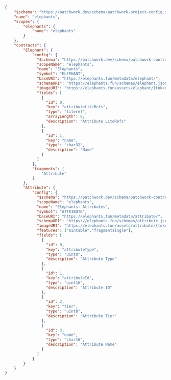 
```json
{
    "$schema": "https://patchwork.dev/schema/patchwork-project-config.schema.json",
    "name": "elephants",
    "scopes": {
        "elephants": {
            "name": "elephants"
        }
    },
    "contracts": {
        "Elephant": {
            "config": {
              "$schema": "https://patchwork.dev/schema/patchwork-contract-config.schema.json",
              "scopeName": "elephants",
              "name": "Elephants",
              "symbol": "ELEPHANT",
              "baseURI": "https://elephants.fun/metadata/elephant/",
              "schemaURI": "https://elephants.fun/schemas/elephant.json",
              "imageURI": "https://elephants.fun/assets/elephant/{tokenID}",
              "fields": [
                {
                  "id": 0,
                  "key": "attributeLiteRefs",
                  "type": "literef",
                  "arrayLength": 8,
                  "description": "Attribute LiteRefs"
                },
                {
                  "id": 1,
                  "key": "name",
                  "type": "char32",
                  "description": "Name"
                }
              ]
            },
            "fragments": [
                "Attribute"
            ]
        },
        "Attribute": {
            "config": {
              "$schema": "https://patchwork.dev/schema/patchwork-contract-config.schema.json",
              "scopeName": "elephants",
              "name": "Elephants: Attributes",
              "symbol": "ATTRIBUTE",
              "baseURI": "https://elephants.fun/metadata/attribute/",
              "schemaURI": "https://elephants.fun/schemas/attribute.json",
              "imageURI": "https://elephants.fun/assets/attribute/{tokenID}",
              "features": ["mintable","fragmentsingle"],
              "fields": [
                {
                  "id": 0,
                  "key": "attributeType",
                  "type": "uint8",
                  "description": "Attribute Type"
                },
                {
                  "id": 1,
                  "key": "attributeId",
                  "type": "uint16",
                  "description": "Attribute ID"
                },
                {
                  "id": 2,
                  "key": "tier",
                  "type": "uint8",
                  "description": "Attribute Tier"
                },
                {
                  "id": 3,
                  "key": "name",
                  "type": "char16",
                  "description": "Attribute Name"
                }
              ]
            }
        }
    }
}
```